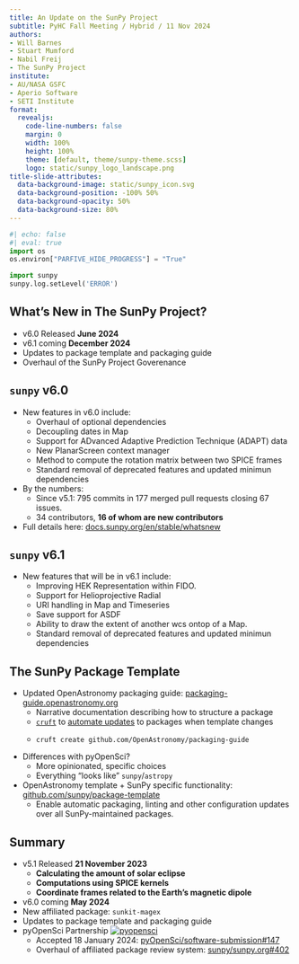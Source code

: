 ```yaml
---
title: An Update on the SunPy Project
subtitle: PyHC Fall Meeting / Hybrid / 11 Nov 2024
authors:
- Will Barnes
- Stuart Mumford
- Nabil Freij
- The SunPy Project
institute:
- AU/NASA GSFC
- Aperio Software
- SETI Institute
format:
  revealjs:
    code-line-numbers: false
    margin: 0
    width: 100%
    height: 100%
    theme: [default, theme/sunpy-theme.scss]
    logo: static/sunpy_logo_landscape.png
title-slide-attributes: 
  data-background-image: static/sunpy_icon.svg
  data-background-position: -100% 50%
  data-background-opacity: 50%
  data-background-size: 80%
---
```

```python
#| echo: false
#| eval: true
import os
os.environ["PARFIVE_HIDE_PROGRESS"] = "True"

import sunpy
sunpy.log.setLevel('ERROR')
```

## What's New in The SunPy Project? {background-image="static/sunpy_icon.svg" background-size="70%" background-opacity="50%"}

- v6.0 Released **June 2024**
- v6.1 coming **December 2024**
- Updates to package template and packaging guide
- Overhaul of the SunPy Project Goverenance 

## `sunpy` v6.0 {background-image="static/sunpy_icon.svg" background-size="70%" background-opacity="50%"}

- New features in v6.0 include:
    - Overhaul of optional dependencies
    - Decoupling dates in Map
    - Support for ADvanced Adaptive Prediction Technique (ADAPT) data
    - New PlanarScreen context manager
    - Method to compute the rotation matrix between two SPICE frames
    - Standard removal of deprecated features and updated minimun dependencies
- By the numbers:
  - Since v5.1: 795 commits in 177 merged pull requests closing 67 issues.
  - 34 contributors, **16 of whom are new contributors**
- Full details here: [docs.sunpy.org/en/stable/whatsnew](https://docs.sunpy.org/en/stable/whatsnew)

## `sunpy` v6.1 {background-image="static/sunpy_icon.svg" background-size="70%" background-opacity="50%"}

- New features that will be in v6.1 include:
    - Improving HEK Representation within FIDO.
    - Support for Helioprojective Radial
    - URI handling in Map and Timeseries
    - Save support for ASDF
    - Ability to draw the extent of another wcs ontop of a Map.
    - Standard removal of deprecated features and updated minimun dependencies

## The SunPy Package Template

- Updated OpenAstronomy packaging guide: [packaging-guide.openastronomy.org](https://packaging-guide.openastronomy.org)
  - Narrative documentation describing how to structure a package
  - [`cruft`](https://cruft.github.io/) to [automate updates](https://github.com/sunpy/sunkit-magex/pull/16) to packages when template changes
  - ```shell
  cruft create github.com/OpenAstronomy/packaging-guide
  ```

- Differences with pyOpenSci?
  - More opinionated, specific choices
  - Everything "looks like" `sunpy`/`astropy`
  
- OpenAstronomy template + SunPy specific functionality: [github.com/sunpy/package-template](https://github.com/sunpy/package-template)
  - Enable automatic packaging, linting and other configuration updates over all SunPy-maintained packages.

## Summary  {background-image="static/sunpy_icon.svg" background-size="70%" background-opacity="50%"}

- v5.1 Released **21 November 2023**
  - **Calculating the amount of solar eclipse**
  - **Computations using SPICE kernels**
  - **Coordinate frames related to the Earth’s magnetic dipole**
- v6.0 coming **May 2024**
- New affiliated package: `sunkit-magex`
- Updates to package template and packaging guide
- pyOpenSci Partnership [![pyopensci](https://img.shields.io/badge/PyOpenSci-Peer%20Reviewed-success.svg)](https://github.com/pyOpenSci/software-submission/issues/147)
  - Accepted 18 January 2024: [pyOpenSci/software-submission#147](https://github.com/pyOpenSci/software-submission/issues/147)
  - Overhaul of affiliated package review system: [sunpy/sunpy.org#402](https://github.com/sunpy/sunpy.org/issues/402)

